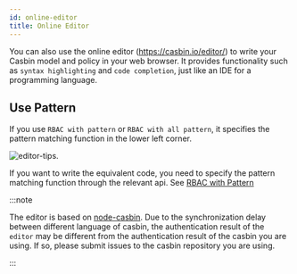 ```yaml
---
id: online-editor
title: Online Editor
---
```


You can also use the online editor (https://casbin.io/editor/) to write your Casbin model and policy in your web browser. It provides functionality such as ``syntax highlighting`` and ``code completion``, just like an IDE for a programming language.

## Use Pattern
If you use ``RBAC with pattern`` or ``RBAC with all pattern``, it specifies the pattern matching function in the lower left corner.

![editor-tips](/img/editor-tips.png). 

If you want to write the equivalent code, you need to specify the pattern matching function through the relevant api. See [RBAC with Pattern](/docs/rbac-with-pattern)

:::note

The editor is based on [node-casbin](https://github.com/casbin/node-casbin). Due to the synchronization delay between different language of casbin, the authentication result of the ``editor`` may be different from the authentication result of the casbin you are using. If so, please submit issues to the casbin repository you are using.

:::